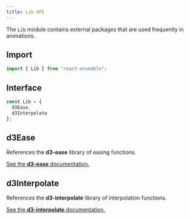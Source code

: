 ```yaml
---
title: Lib API
---
```


The `Lib` module contains external packages that are used frequently in animations.

## Import

```js
import { Lib } from "react-ensemble";
```

## Interface

```ts
const Lib = {
  d3Ease,
  d3Interpolate
};
```

## d3Ease

References the **d3-ease** library of easing functions.

[See the **d3-ease** documentation.](https://github.com/d3/d3-ease/blob/master/README.md)

## d3Interpolate

References the **d3-interpolate** library of interpolation functions.

[See the **d3-interpolate** documentation.](https://github.com/d3/d3-interpolate/blob/master/README.md)
